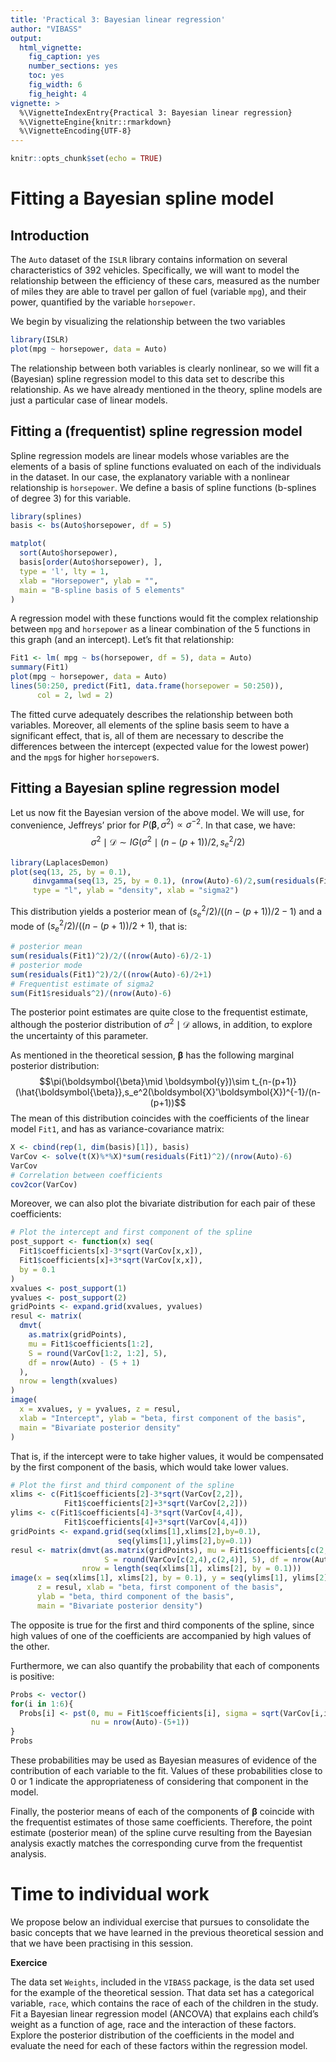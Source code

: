 ```yaml
---
title: 'Practical 3: Bayesian linear regression'
author: "VIBASS"
output:
  html_vignette:
    fig_caption: yes
    number_sections: yes
    toc: yes
    fig_width: 6
    fig_height: 4
vignette: >
  %\VignetteIndexEntry{Practical 3: Bayesian linear regression}
  %\VignetteEngine{knitr::rmarkdown}
  %\VignetteEncoding{UTF-8}
---
```


```r
knitr::opts_chunk$set(echo = TRUE)
```

# Fitting a Bayesian spline model

## Introduction 

The `Auto` dataset of the `ISLR` library contains information on several characteristics of 392 vehicles. Specifically, we will want to model the relationship between the efficiency of these cars, measured as the number of miles they are able to travel per gallon of fuel (variable `mpg`), and their power, quantified by the variable `horsepower`.

We begin by visualizing the relationship between the two variables

```r
library(ISLR)
plot(mpg ~ horsepower, data = Auto)
```

The relationship between both variables is clearly nonlinear, so we will fit a (Bayesian) spline regression model to this data set to describe this relationship. As we have already mentioned in the theory, spline models are just a particular case of linear models.

## Fitting a (frequentist) spline regression model 

Spline regression models are linear models whose variables are the elements of a basis of spline functions evaluated on each of the individuals in the dataset. In our case, the explanatory variable with a nonlinear relationship is `horsepower`. We define a basis of spline functions (b-splines of degree 3) for this variable. 

```r
library(splines)
basis <- bs(Auto$horsepower, df = 5)

matplot(
  sort(Auto$horsepower),
  basis[order(Auto$horsepower), ],
  type = 'l', lty = 1,
  xlab = "Horsepower", ylab = "", 
  main = "B-spline basis of 5 elements"
)

```
A regression model with these functions would fit the complex relationship between `mpg` and `horsepower` as a linear combination of the 5 functions in this graph (and an intercept). Let's fit that relationship:
```r
Fit1 <- lm( mpg ~ bs(horsepower, df = 5), data = Auto)
summary(Fit1)
plot(mpg ~ horsepower, data = Auto)
lines(50:250, predict(Fit1, data.frame(horsepower = 50:250)),
      col = 2, lwd = 2)
```
The fitted curve adequately describes the relationship between both variables. Moreover, all elements of the spline basis seem to have a significant effect, that is, all of them are necessary to describe the differences between the intercept (expected value for the lowest power) and the `mpg`s for higher `horsepower`s.

## Fitting a Bayesian spline regression model 

Let us now fit the Bayesian version of the above model. We will use, for convenience, Jeffreys' prior for $P(\boldsymbol{\beta},\sigma^2)\propto \sigma^{-2}$. In that case, we have:
$$\sigma^2\mid \mathcal{D}\sim IG(\sigma^2\mid(n-(p+1))/2,s_e^2/2)$$
```r
library(LaplacesDemon)
plot(seq(13, 25, by = 0.1), 
     dinvgamma(seq(13, 25, by = 0.1), (nrow(Auto)-6)/2,sum(residuals(Fit1)^2)/2), 
     type = "l", ylab = "density", xlab = "sigma2")
```
This distribution yields a posterior mean of $(s^2_e/2)/((n-(p+1))/2-1)$ and a mode of $(s^2_e/2)/((n-(p+1))/2+1)$, that is:
```r
# posterior mean
sum(residuals(Fit1)^2)/2/((nrow(Auto)-6)/2-1)
# posterior mode
sum(residuals(Fit1)^2)/2/((nrow(Auto)-6)/2+1)
# Frequentist estimate of sigma2
sum(Fit1$residuals^2)/(nrow(Auto)-6)
```
The posterior point estimates are quite close to the frequentist estimate, although the posterior distribution of $\sigma^2\mid\mathcal{D}$ allows, in addition, to explore the uncertainty of this parameter.

As mentioned in the theoretical session, $\boldsymbol{\beta}$ has the following marginal posterior distribution:
$$\pi(\boldsymbol{\beta}\mid \boldsymbol{y})\sim t_{n-(p+1)}(\hat{\boldsymbol{\beta}},s_e^2(\boldsymbol{X}'\boldsymbol{X})^{-1}/(n-(p+1))$$
The mean of this distribution coincides with the coefficients of the linear model `Fit1`, and has as variance-covariance matrix:
```r
X <- cbind(rep(1, dim(basis)[1]), basis)
VarCov <- solve(t(X)%*%X)*sum(residuals(Fit1)^2)/(nrow(Auto)-6)
VarCov
# Correlation between coefficients
cov2cor(VarCov)
```
Moreover, we can also plot the bivariate distribution for each pair of these coefficients:
```r
# Plot the intercept and first component of the spline
post_support <- function(x) seq(
  Fit1$coefficients[x]-3*sqrt(VarCov[x,x]),
  Fit1$coefficients[x]+3*sqrt(VarCov[x,x]),
  by = 0.1
)
xvalues <- post_support(1)
yvalues <- post_support(2)
gridPoints <- expand.grid(xvalues, yvalues)
resul <- matrix(
  dmvt(
    as.matrix(gridPoints),
    mu = Fit1$coefficients[1:2],
    S = round(VarCov[1:2, 1:2], 5), 
    df = nrow(Auto) - (5 + 1)
  ),
  nrow = length(xvalues)
)
image(
  x = xvalues, y = yvalues, z = resul,
  xlab = "Intercept", ylab = "beta, first component of the basis", 
  main = "Bivariate posterior density"
)
```

That is, if the intercept were to take higher values, it would be compensated by the first component of the basis, which would take lower values. 

```r
# Plot the first and third component of the spline
xlims <- c(Fit1$coefficients[2]-3*sqrt(VarCov[2,2]),
            Fit1$coefficients[2]+3*sqrt(VarCov[2,2]))
ylims <- c(Fit1$coefficients[4]-3*sqrt(VarCov[4,4]),
            Fit1$coefficients[4]+3*sqrt(VarCov[4,4]))
gridPoints <- expand.grid(seq(xlims[1],xlims[2],by=0.1),
                        seq(ylims[1],ylims[2],by=0.1))
resul <- matrix(dmvt(as.matrix(gridPoints), mu = Fit1$coefficients[c(2,4)],
                     S = round(VarCov[c(2,4),c(2,4)], 5), df = nrow(Auto)-(5+1)), 
                nrow = length(seq(xlims[1], xlims[2], by = 0.1)))
image(x = seq(xlims[1], xlims[2], by = 0.1), y = seq(ylims[1], ylims[2], by = 0.1), 
      z = resul, xlab = "beta, first component of the basis", 
      ylab = "beta, third component of the basis", 
      main = "Bivariate posterior density")
```

The opposite is true for the first and third components of the spline, since high values of one of the coefficients are accompanied by high values of the other.

Furthermore, we can also quantify the probability that each of components is positive:
```r
Probs <- vector()
for(i in 1:6){
  Probs[i] <- pst(0, mu = Fit1$coefficients[i], sigma = sqrt(VarCov[i,i]),
                  nu = nrow(Auto)-(5+1))
}
Probs
```

These probabilities may be used as Bayesian measures of evidence of the contribution of each variable to the fit. Values of these probabilities close to 0 or 1 indicate the appropriateness of considering that component in the model.

Finally, the posterior means of each of the components of $\boldsymbol{\beta}$ coincide with the frequentist estimates of those same coefficients. Therefore, the point estimate (posterior mean) of the spline curve resulting from the Bayesian analysis exactly matches the corresponding curve from the frequentist analysis.

# Time to individual work

We propose below an individual exercise that pursues to consolidate the basic concepts that we have learned in the previous theoretical session and that we have been practising in this session. 

**Exercice** 

The data set `Weights`, included in the `VIBASS` package, is the data set used for the example of the theoretical session. That data set has a categorical variable, `race`, which contains the race of each of the children in the study. Fit a Bayesian linear regression model (ANCOVA) that explains each child's weight as a function of age, race and the interaction of these factors. Explore the posterior distribution of the coefficients in the model and evaluate the need for each of these factors within the regression model.
